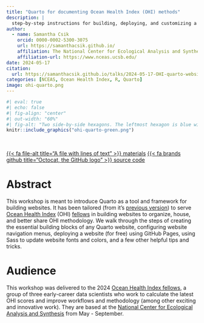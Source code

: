 ```yaml
---
title: "Quarto for documenting Ocean Health Index (OHI) methods"
description: |
  step-by-step instructions for building, deploying, and customizing a Quarto website to organize, house, and better share OHI methodology
author:
  - name: Samantha Csik
    orcid: 0000-0002-5300-3075 
    url: https://samanthacsik.github.io/
    affiliation: The National Center for Ecological Analysis and Synthesis
    affiliation-url: https://www.nceas.ucsb.edu/
date: 2024-05-17
citation: 
  url: https://samanthacsik.github.io/talks/2024-05-17-OHI-quarto-websites/
categories: [NCEAS, Ocean Health Index, R, Quarto]
image: ohi-quarto.png
---
```


```r
#| eval: true 
#| echo: false
#| fig-align: "center"
#| out-width: "60%" 
#| fig-alt: "Two side-by-side hexagons. The leftmost hexagon is blue with the word, `quarto`, and the Quarto logo, which is a circle divided into equal quadrants. The rightmost hexagon is blue with the words, 'Ocean Health Index', and the OHI logo, which looks like the flower plots that are characteristic of OHI score reporting."
knitr::include_graphics("ohi-quarto-green.png")
```

<br>

::: {.center-text}
[{{< fa file-alt title="A file with lines of text" >}} materials](https://samanthacsik.github.io/OHI-quarto-websites/){.btn role="button" target="_blank"} [{{< fa brands github title="Octocat, the GitHub logo" >}} source code](https://github.com/samanthacsik/OHI-quarto-websites){.btn role="button" target="_blank"} 
:::

# Abstract

This workshop is meant to introduce Quarto as a tool and framework for building websites. It has been tailored (from it’s [previous version](https://ucsb-meds.github.io/creating-quarto-websites/)) to serve [Ocean Health Index](https://oceanhealthindex.org/) (OHI) [fellows](https://oceanhealthindex.org/about/ohifellows/) in building websites to organize, house, and better share OHI methodology. We walk through the steps of creating the essential building blocks of any Quarto website, configuring website navigation menus, deploying a website (for free) using GitHub Pages, using Sass to update website fonts and colors, and a few other helpful tips and tricks. 

# Audience

This workshop was delivered to the 2024 [Ocean Health Index fellows](https://oceanhealthindex.org/about/ohifellows/), a group of three early-career data scientists who work to calculate the latest OHI scores and improve workflows and methodology (among other exciting and innovative work). They are based at the [National Center for Ecological Analysis and Synthesis](https://www.nceas.ucsb.edu/) from May - September.
